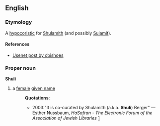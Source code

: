 == English ==
=== Etymology ===
A [[hypocoristic]] for [[Shulamith]] (and possibly [[Sulamit]]).
==== References ====
* [http://groups-beta.google.com/group/soc.genealogy.jewish/msg/c1e8d1721e68d194 Usenet post by cbishoes]

=== Proper noun ===
'''Shuli'''
# a [[female]] [[given name]]
#:'''Quotations''':
#:*2003:"It is co-curated by Shulamith (a.k.a. '''Shuli''') Berger" &mdash; Esther Nussbaum, ''HaSafran - The Electronic Forum of the Association of Jewish Libraries'' [http://www.mail-archive.com/hasafran@lists.acs.ohio-state.edu/msg01188.html]